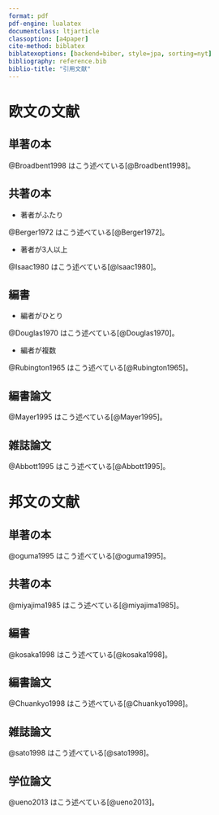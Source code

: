 ```yaml
---
format: pdf
pdf-engine: lualatex
documentclass: ltjarticle
classoption: [a4paper]
cite-method: biblatex
biblatexoptions: [backend=biber, style=jpa, sorting=nyt]
bibliography: reference.bib
biblio-title: "引用文献"
---
```



# 欧文の文献


## 単著の本

@Broadbent1998 はこう述べている[@Broadbent1998]。


## 共著の本

- 著者がふたり

@Berger1972 はこう述べている[@Berger1972]。


- 著者が3人以上

@Isaac1980 はこう述べている[@Isaac1980]。


## 編書

- 編者がひとり

@Douglas1970 はこう述べている[@Douglas1970]。



- 編者が複数

@Rubington1965 はこう述べている[@Rubington1965]。




## 編書論文


@Mayer1995 はこう述べている[@Mayer1995]。



## 雑誌論文


@Abbott1995 はこう述べている[@Abbott1995]。


# 邦文の文献

## 単著の本

@oguma1995 はこう述べている[@oguma1995]。


## 共著の本

@miyajima1985 はこう述べている[@miyajima1985]。


## 編書

@kosaka1998 はこう述べている[@kosaka1998]。



## 編書論文

@Chuankyo1998 はこう述べている[@Chuankyo1998]。




## 雑誌論文

@sato1998 はこう述べている[@sato1998]。


## 学位論文

@ueno2013 はこう述べている[@ueno2013]。



